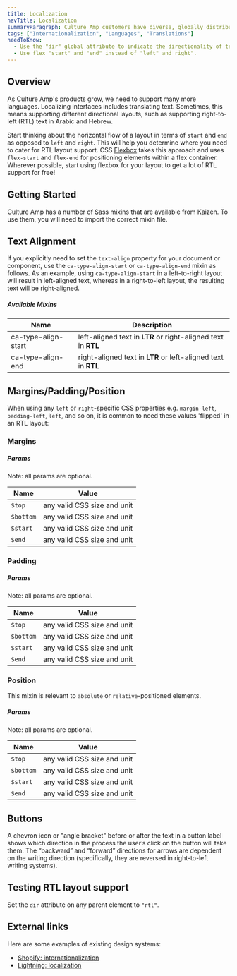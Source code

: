 ```yaml
---
title: Localization
navTitle: Localization
summaryParagraph: Culture Amp customers have diverse, globally distributed employees that speak many languages. We localize our interfaces as well as our surveys and other data. These guidelines focus on interface localization.
tags: ["Internationalization", "Languages", "Translations"]
needToKnow:
  - Use the "dir" global attribute to indicate the directionality of text. For example, set it "rtl" for right-to-left languages.
  - Use flex "start" and "end" instead of "left" and right".
---
```




## Overview

As Culture Amp's products grow, we need to support many more languages. Localizing interfaces includes translating text. Sometimes, this means supporting different directional layouts, such as supporting right-to-left (RTL) text in Arabic and Hebrew.

Start thinking about the horizontal flow of a layout in terms of `start` and `end` as opposed to `left` and `right`. This will help you determine where you need to cater for RTL layout support. CSS [Flexbox](https://developer.mozilla.org/en-US/docs/Web/CSS/CSS_Flexible_Box_Layout/Basic_Concepts_of_Flexbox) takes this approach and uses `flex-start` and `flex-end` for positioning elements within a flex container. Wherever possible, start using flexbox for your layout to get a lot of RTL support for free!

## Getting Started

Culture Amp has a number of [Sass](https://sass-lang.com/) mixins that are available from Kaizen. To use them, you will need to import the correct mixin file.

<LocalizationMixinImportExample />

## Text Alignment

If you explicitly need to set the `text-align` property for your document or component, use the `ca-type-align-start` or `ca-type-align-end` mixin as follows. As an example, using `ca-type-align-start` in a left-to-right layout will result in left-aligned text, whereas in a right-to-left layout, the resulting text will be right-aligned.

<CATypeAlignExample />

##### Available Mixins

| Name                | Description                                                   |
| ------------------- | ------------------------------------------------------------- |
| ca-type-align-start | left-aligned text in **LTR** or right-aligned text in **RTL** |
| ca-type-align-end   | right-aligned text in **LTR** or left-aligned text in **RTL** |

## Margins/Padding/Position

When using any `left` or `right`-specific CSS properties e.g. `margin-left`, `padding-left`, `left`, and so on, it is common to need these values 'flipped' in an RTL layout:

<!--- <InlineNotification persistent={true} type="informative">**Note:** These mixins also take a `$top` and `$bottom` value. While these values are never 'flipped', they can be supplied to the mixin, which will avoid any CSS rules being overwritten.</InlineNotification> --->

### Margins

<CAMarginExample />

##### Params

Note: all params are optional.

| Name      | Value                       |
| --------- | --------------------------- |
| `$top`    | any valid CSS size and unit |
| `$bottom` | any valid CSS size and unit |
| `$start`  | any valid CSS size and unit |
| `$end`    | any valid CSS size and unit |

### Padding

<CAPaddingExample />

##### Params

Note: all params are optional.

| Name      | Value                       |
| --------- | --------------------------- |
| `$top`    | any valid CSS size and unit |
| `$bottom` | any valid CSS size and unit |
| `$start`  | any valid CSS size and unit |
| `$end`    | any valid CSS size and unit |

### Position

This mixin is relevant to `absolute` or `relative`-positioned elements.

<CAPositionExample />

##### Params

Note: all params are optional.

| Name      | Value                       |
| --------- | --------------------------- |
| `$top`    | any valid CSS size and unit |
| `$bottom` | any valid CSS size and unit |
| `$start`  | any valid CSS size and unit |
| `$end`    | any valid CSS size and unit |

## Buttons

A chevron icon or "angle bracket" before or after the text in a button label shows which direction in the process the user’s click on the button will take them. The “backward” and “forward” directions for arrows are dependent on the writing direction (specifically, they are reversed in right-to-left writing systems).

## Testing RTL layout support

Set the `dir` attribute on any parent element to `"rtl"`.

<RTLLayoutExample />

## External links

Here are some examples of existing design systems:

- [Shopify: internationalization](https://polaris.shopify.com/patterns-and-guides/internationalization#navigation)
- [Lightning: localization](https://www.lightningdesignsystem.com/guidelines/localization/)

